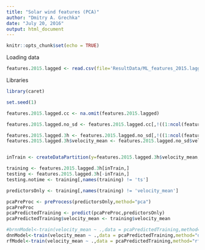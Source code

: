 ```yaml
---
title: "Solar wind features (PCA)"
author: "Dmitry A. Grechka"
date: "July 20, 2016"
output: html_document
---
```


```r
knitr::opts_chunk$set(echo = TRUE)
```

Loading data

```r
features.2015.lagged <- read.csv(file='ResultData/ML_features_2015.lagged.csv')
```

Libraries
```r
library(caret)

set.seed(1)
```

```r
features.2015.lagged.cc <- na.omit(features.2015.lagged)

features.2015.lagged.no_sd <- features.2015.lagged.cc[,!((1:ncol(features.2015.lagged.cc)) %in% grep('_sd',names(features.2015.lagged.cc)))] #omitting _sd variables

features.2015.lagged.3h <- features.2015.lagged.no_sd[,!((1:ncol(features.2015.lagged.no_sd)) %in% grep('_m$|_mean$',names(features.2015.lagged.no_sd)))] #omitting _m and _mean ending variables (no recent values)
features.2015.lagged.3h$velocity_mean <- features.2015.lagged.no_sd$velocity_mean


inTrain <- createDataPartition(y=features.2015.lagged.3h$velocity_mean, p=0.7,list=F)

training <- features.2015.lagged.3h[inTrain,]
testing <- features.2015.lagged.3h[-inTrain,]
testing.notime <- training[,names(training) != 'ts']
```

```r
predictorsOnly <- training[,names(training) != 'velocity_mean']

pcaPreProc <- preProcess(predictorsOnly,method="pca")
pcaPreProc
pcaPredictedTraining <- predict(pcaPreProc,predictorsOnly)
pcaPredictedTraining$velocity_mean <- training$velocity_mean
```

```r
#brnnModel<-train(velocity_mean ~ .,data = pcaPredictedTraining,method="brnn")
dnnModel<-train(velocity_mean ~ .,data = pcaPredictedTraining,method="dnn")
rfModel<-train(velocity_mean ~ .,data = pcaPredictedTraining,method="rf",verbose=T)

```